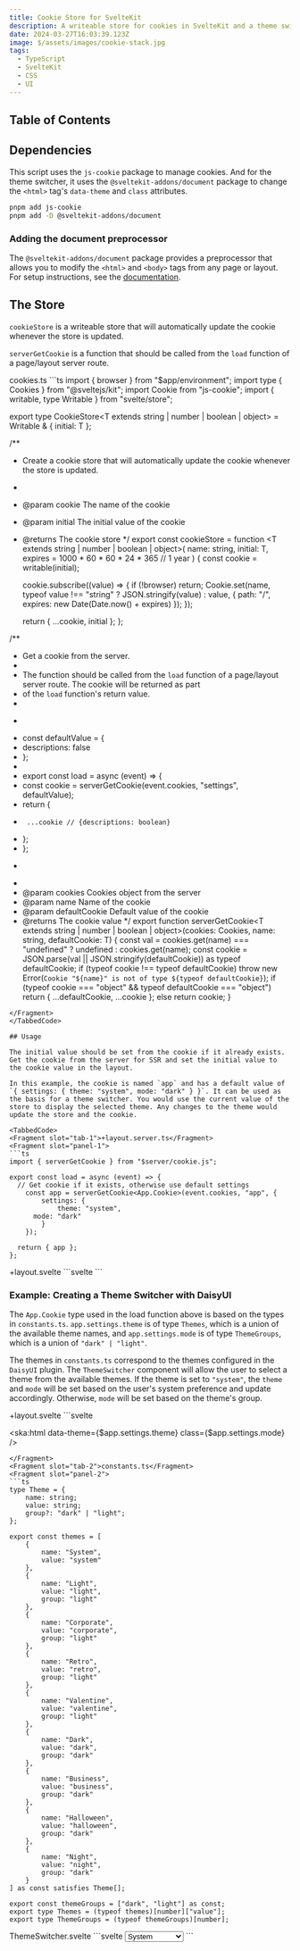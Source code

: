 ```yaml
---
title: Cookie Store for SvelteKit
description: A writeable store for cookies in SvelteKit and a theme switcher example using DaisyUI.
date: 2024-03-27T16:03:39.123Z
image: $/assets/images/cookie-stack.jpg
tags:
  - TypeScript
  - SvelteKit
  - CSS
  - UI
---
```


## Table of Contents

## Dependencies

This script uses the `js-cookie` package to manage cookies. And for the theme switcher, it uses the `@sveltekit-addons/document` package to change the `<html>` tag's `data-theme` and `class` attributes.

```bash
pnpm add js-cookie
pnpm add -D @sveltekit-addons/document
```

### Adding the document preprocessor

The `@sveltekit-addons/document` package provides a preprocessor that allows you to modify the `<html>` and `<body>` tags from any page or layout. For setup instructions, see the [documentation](https://www.npmjs.com/package/@sveltekit-addons/document).

## The Store

`cookieStore` is a writeable store that will automatically update the cookie whenever the store is updated. 

`serverGetCookie` is a function that should be called from the `load` function of a page/layout server route.

<TabbedCode>
<Fragment slot="tab-1">cookies.ts</Fragment>
<Fragment slot="panel-1">
```ts
import { browser } from "$app/environment";
import type { Cookies } from "@sveltejs/kit";
import Cookie from "js-cookie";
import { writable, type Writable } from "svelte/store";

export type CookieStore<T extends string | number | boolean | object> = Writable<T> & { initial: T };

/**
 * Create a cookie store that will automatically update the cookie whenever the store is updated.
 *
 * @param cookie The name of the cookie
 * @param initial The initial value of the cookie
 * @returns The cookie store
 */
export const cookieStore = function <T extends string | number | boolean | object>(
  name: string, 
  initial: T,
  expires = 1000 * 60 * 60 * 24 * 365 // 1 year
) {
	const cookie = writable(initial);

	cookie.subscribe((value) => {
    if (!browser) return;
		Cookie.set(name, typeof value !== "string" ? JSON.stringify(value) : value, {
			path: "/",
			expires: new Date(Date.now() + expires)
		});
	});

	return {
		...cookie,
		initial
	};
};

/**
 * Get a cookie from the server.
 *
 * The function should be called from the `load` function of a page/layout server route. The cookie will be returned as part
 * of the `load` function's return value.
 *
 * ```ts
 * const defaultValue = {
 * 	descriptions: false
 * };
 *
 * export const load = async (event) => {
 * 	const cookie = serverGetCookie(event.cookies, "settings", defaultValue);
 * 	return {
 * 		...cookie // {descriptions: boolean}
 * 	};
 * };
 * ```
 *
 * @param cookies Cookies object from the server
 * @param name Name of the cookie
 * @param defaultCookie Default value of the cookie
 * @returns The cookie value
 */
export function serverGetCookie<T extends string | number | boolean | object>(cookies: Cookies, name: string, defaultCookie: T) {
	const val = cookies.get(name) === "undefined" ? undefined : cookies.get(name);
	const cookie = JSON.parse(val || JSON.stringify(defaultCookie)) as typeof defaultCookie;
	if (typeof cookie !== typeof defaultCookie) throw new Error(`Cookie "${name}" is not of type ${typeof defaultCookie}`);
	if (typeof cookie === "object" && typeof defaultCookie === "object")
		return {
			...defaultCookie,
			...cookie
		};
	else return cookie;
}
```
</Fragment>
</TabbedCode>

## Usage

The initial value should be set from the cookie if it already exists. Get the cookie from the server for SSR and set the initial value to the cookie value in the layout.

In this example, the cookie is named `app` and has a default value of `{ settings: { theme: "system", mode: "dark" } }`. It can be used as the basis for a theme switcher. You would use the current value of the store to display the selected theme. Any changes to the theme would update the store and the cookie.

<TabbedCode>
<Fragment slot="tab-1">+layout.server.ts</Fragment>
<Fragment slot="panel-1">
```ts
import { serverGetCookie } from "$server/cookie.js";

export const load = async (event) => {
  // Get cookie if it exists, otherwise use default settings
	const app = serverGetCookie<App.Cookie>(event.cookies, "app", {
		settings: {
			theme: "system",
      mode: "dark"
		}
	});

  return { app };
};
```
</Fragment>
<Fragment slot="tab-2">+layout.svelte</Fragment>
<Fragment slot="panel-2">
```svelte
<script lang="ts">
	import { cookieStore } from "$server/cookie";
	import { setContext } from "svelte";

	export let data;

	$: app = setContext("app", cookieStore("app", data.app));
</script>
```
</Fragment>
</TabbedCode>

### Example: Creating a Theme Switcher with DaisyUI

The `App.Cookie` type used in the load function above is based on the types in `constants.ts`. `app.settings.theme` is of type `Themes`, which is a union of the available theme names, and `app.settings.mode` is of type `ThemeGroups`, which is a union of `"dark" | "light"`.

The themes in `constants.ts` correspond to the themes configured in the `DaisyUI` plugin. The `ThemeSwitcher` component will allow the user to select a theme from the available themes. If the theme is set to `"system"`, the `theme` and `mode` will be set based on the user's system preference and update accordingly. Otherwise, `mode` will be set based on the theme's group.

<TabbedCode>
<Fragment slot="tab-1">+layout.svelte</Fragment>
<Fragment slot="panel-1">
```svelte
<script lang="ts">
	import { cookieStore } from "$server/cookie";
	import { setContext } from "svelte";

	export let data;

	$: app = setContext("app", cookieStore("app", data.app));
</script>

<!-- In Tailwind, you can enable the `dark:` variant by setting the root class to "dark" -->
<!-- DaisyUI uses the data-theme attribtue to enable a specific theme -->
<ska:html data-theme={$app.settings.theme} class={$app.settings.mode} /> <!-- [!code ++] -->
```
</Fragment>
<Fragment slot="tab-2">constants.ts</Fragment>
<Fragment slot="panel-2">
```ts
type Theme = {
	name: string;
	value: string;
	group?: "dark" | "light";
};

export const themes = [
	{
		name: "System",
		value: "system"
	},
	{
		name: "Light",
		value: "light",
		group: "light"
	},
	{
		name: "Corporate",
		value: "corporate",
		group: "light"
	},
	{
		name: "Retro",
		value: "retro",
		group: "light"
	},
	{
		name: "Valentine",
		value: "valentine",
		group: "light"
	},
	{
		name: "Dark",
		value: "dark",
		group: "dark"
	},
	{
		name: "Business",
		value: "business",
		group: "dark"
	},
	{
		name: "Halloween",
		value: "halloween",
		group: "dark"
	},
	{
		name: "Night",
		value: "night",
		group: "dark"
	}
] as const satisfies Theme[];

export const themeGroups = ["dark", "light"] as const;
export type Themes = (typeof themes)[number]["value"];
export type ThemeGroups = (typeof themeGroups)[number];
```
</Fragment>
<Fragment slot="tab-3">ThemeSwitcher.svelte</Fragment>
<Fragment slot="panel-3">
```svelte
<script lang="ts">
	import { themeGroups, themes } from "$lib/constants";
	import type { CookieStore } from "$server/cookie";
	import { browser } from "@svelteuidev/composables";
	import { getContext } from "svelte";

	const app = getContext<CookieStore<App.Cookie>>("app");

	function watchMedia(node: HTMLElement) {
		const mql = window.matchMedia("(prefers-color-scheme: dark)");
		mql.addEventListener("change", (ev) => {
			if ($app.settings.theme == "system") $app.settings.mode = ev.matches ? "dark" : "light";
		});
	}

	$: if (browser) {
		if ($app.settings.theme === "system") {
			const mql = window.matchMedia("(prefers-color-scheme: dark)");
			$app.settings.mode = mql.matches ? "dark" : "light";
		}
	}

	$: {
		const selected = themes.find((t) => t.value === $app.settings.theme);
		if (selected && "group" in selected) {
			$app.settings.mode = selected.group;
		}
	}
</script>

<select class="select select-bordered select-sm" bind:value={$app.settings.theme} use:watchMedia>
	<option value="system">System</option>
	{#each themeGroups as group}
		<hr />
		{#each themes.filter((t) => "group" in t && t.group === group) as theme}
			<option value={theme.value}>{theme.name}</option>
		{/each}
	{/each}
</select>
```
</Fragment>
</TabbedCode>
